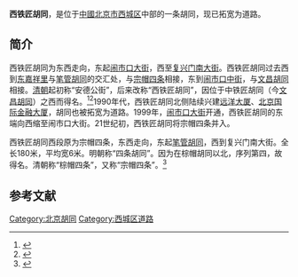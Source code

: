 {{NoteTA|zh-hant:衚衕;zh-hans:胡同}}
{{Coord|39.9055668|116.3605345|type:landmark_region:CN-11_source:GoogleMaps|display=title}}
{{Infobox China Road
|路牌类型 = Beijing
|道路方向 = WE
|中文道路名称 = 西铁匠胡同
|道路名称拼音 = XITIEJIANG HUTONG
|图片 =
|图片说明 = 
|道路属性 = 
|道路总长度 = 
|车速限制 = 
|行车线数量 = 
|所在地区 = [[北京市|北京市]][[西城区|西城区]]
|起点 = [[复兴门南大街|复兴门南大街]]
|终点 = [[闹市口大街|闹市口大街]]
|路段主要建筑 = 
}}

'''西铁匠胡同'''，是位于[[中華人民共和國|中國]][[北京市|北京市]][[西城区|西城区]]中部的一条胡同，现已拓宽为道路。

==简介==
西铁匠胡同为东西走向，东起[[闹市口大街|闹市口大街]]，西至[[复兴门南大街|复兴门南大街]]。西铁匠胡同过去西到[[东嘉祥里|东嘉祥里]]与[[笔管胡同|笔管胡同]]的交汇处，与[[宗帽四条|宗帽四条]]相接，东到[[闹市口中街|闹市口中街]]，与[[文昌胡同|文昌胡同]]相接。[[清朝|清朝]]起初称“安德公街”，后来改称“西铁匠胡同”，因位于中铁匠胡同（今[[文昌胡同|文昌胡同]]）之西而得名。<ref>{{Cite web |url=http://www.bjdclib.com/subdb/laneculture/lane/200907/t20090702_3954.html |title=东铁匠胡同，东华流韵，2009-07-02 |accessdate=2015-03-07 |archive-date=2015-09-23 |archive-url=https://web.archive.org/web/20150923212053/http://www.bjdclib.com/subdb/laneculture/lane/200907/t20090702_3954.html |dead-url=no }}</ref><ref>{{Cite web |url=http://www.bjdclib.com/subdb/laneculture/lane/200907/t20090702_4202.html |title=西铁匠胡同，东华流韵，2009-07-02 |accessdate=2015-03-07 |archive-date=2015-04-02 |archive-url=https://web.archive.org/web/20150402095020/http://www.bjdclib.com/subdb/laneculture/lane/200907/t20090702_4202.html |dead-url=no }}</ref>1990年代，西铁匠胡同北侧陆续兴建[[远洋大厦|远洋大厦]]、[[北京国际金融大厦|北京国际金融大厦]]，胡同也被拓宽为道路。1999年，[[闹市口大街|闹市口大街]]开通，西铁匠胡同的东端向西缩至闹市口大街。21世纪初，西铁匠胡同将宗帽四条并入。

西铁匠胡同西段原为宗帽四条，东西走向，东起[[笔管胡同|笔管胡同]]，西到复兴门南大街。全长180米，平均宽6米。明朝称“四条胡同”。因为在棕帽胡同以北，序列第四，故得名。清朝称“棕帽四条”，又称“宗帽四条”。<ref>{{Cite web |url=http://www.bjdclib.com/subdb/laneculture/lane/200907/t20090702_4201.html |title=宗帽四条，东华流韵，2009-07-02 |access-date=2015-03-07 |archive-date=2016-03-04 |archive-url=https://web.archive.org/web/20160304201518/http://www.bjdclib.com/subdb/laneculture/lane/200907/t20090702_4201.html |dead-url=no }}</ref>

==参考文献==
{{reflist}}

[[Category:北京胡同|Category:北京胡同]]
[[Category:西城区道路|Category:西城区道路]]